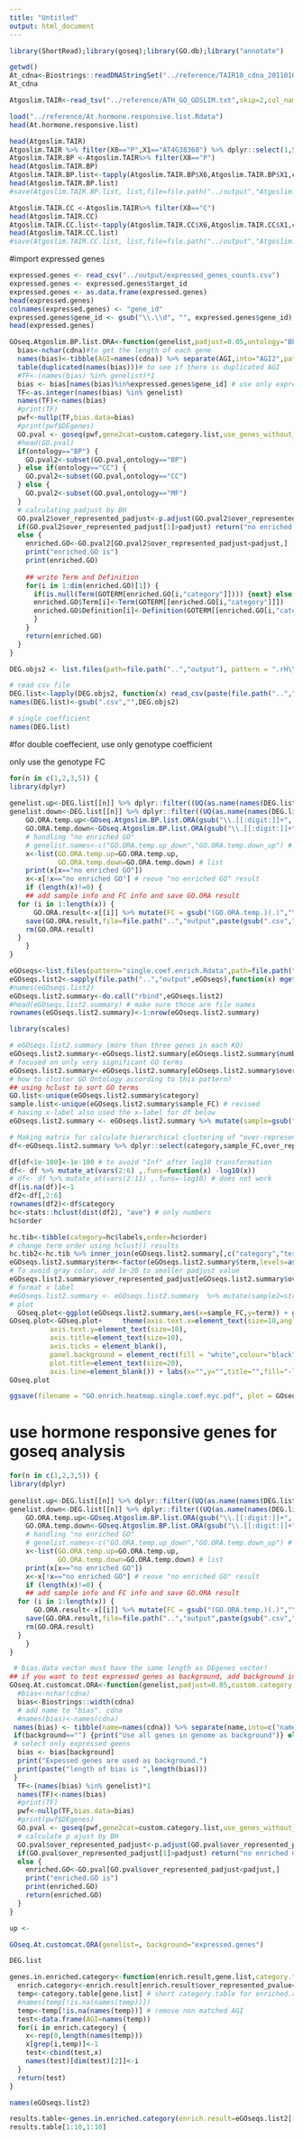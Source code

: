 ```yaml
---
title: "Untitled"
output: html_document
---
```


```r
library(ShortRead);library(goseq);library(GO.db);library("annotate")
```


```r
getwd()
At_cdna<-Biostrings::readDNAStringSet("../reference/TAIR10_cdna_20110103_representative_gene_model_updated.1")
At_cdna

```


```r
Atgoslim.TAIR<-read_tsv("../reference/ATH_GO_GOSLIM.txt",skip=2,col_names = FALSE )
```
```r
load("../reference/At.hormone.responsive.list.Rdata")
head(At.hormone.responsive.list)
```


```r
head(Atgoslim.TAIR)
Atgoslim.TAIR %>% filter(X8=="P",X1=="AT4G38360") %>% dplyr::select(1,5,6,8,9,10)###what does this mean? means BP  biological process
Atgoslim.TAIR.BP <-Atgoslim.TAIR%>% filter(X8=="P")
head(Atgoslim.TAIR.BP)
Atgoslim.TAIR.BP.list<-tapply(Atgoslim.TAIR.BP$X6,Atgoslim.TAIR.BP$X1,c)
head(Atgoslim.TAIR.BP.list)
#save(Atgoslim.TAIR.BP.list, list,file=file.path("../output","Atgoslim.TAIR.BP.list.Rdata"))

Atgoslim.TAIR.CC <-Atgoslim.TAIR%>% filter(X8=="C")
head(Atgoslim.TAIR.CC)
Atgoslim.TAIR.CC.list<-tapply(Atgoslim.TAIR.CC$X6,Atgoslim.TAIR.CC$X1,c)
head(Atgoslim.TAIR.CC.list)
#save(Atgoslim.TAIR.CC.list, list,file=file.path("../output","Atgoslim.TAIR.CC.list.Rdata"))
```
#import expressed genes 

```r
expressed.genes <- read_csv("../output/expressed_genes_counts.csv")
expressed.genes <- expressed.genes$target_id
expressed.genes <- as.data.frame(expressed.genes)
head(expressed.genes)
colnames(expressed.genes) <- "gene_id"
expressed.genes$gene_id <- gsub("\\.\\d", "", expressed.genes$gene_id)
head(expressed.genes)
```



```r
GOseq.Atgoslim.BP.list.ORA<-function(genelist,padjust=0.05,ontology="BP",custom.category.list=Atgoslim.TAIR.BP.list,cdna=At_cdna,expressed.genes=expressed.genes) { # return GO enrichment table, padjus, padjust=0.05. 
  bias<-nchar(cdna)#to get the length of each gene
  names(bias)<-tibble(AGI=names(cdna)) %>% separate(AGI,into="AGI2",pattern="|",extra="drop") %>% dplyr::select(AGI2) %>% as_vector()# to get the AGI of each gene
  table(duplicated(names(bias)))# to see if there is duplicated AGI
  #TF<-(names(bias) %in% genelist)*1
  bias <- bias[names(bias)%in%expressed.genes$gene_id] # use only expressed genes in the experiment as reference
  TF<-as.integer(names(bias) %in% genelist)
  names(TF)<-names(bias)
  #print(TF)
  pwf<-nullp(TF,bias.data=bias)
  #print(pwf$DEgenes)
  GO.pval <- goseq(pwf,gene2cat=custom.category.list,use_genes_without_cat=TRUE) # format became different in new goseq version (021111). Does not work (042716)
  #head(GO.pval) 
  if(ontology=="BP") {
    GO.pval2<-subset(GO.pval,ontology=="BP")
  } else if(ontology=="CC") {
    GO.pval2<-subset(GO.pval,ontology=="CC")
  } else {
    GO.pval2<-subset(GO.pval,ontology=="MF")
  }
  # calculating padjust by BH  
  GO.pval2$over_represented_padjust<-p.adjust(GO.pval2$over_represented_pvalue,method="BH")
  if(GO.pval2$over_represented_padjust[1]>padjust) return("no enriched GO")
  else {
    enriched.GO<-GO.pval2[GO.pval2$over_represented_padjust<padjust,] 
    print("enriched.GO is")
    print(enriched.GO)
    
    ## write Term and Definition 
    for(i in 1:dim(enriched.GO)[1]) {
      if(is.null(Term(GOTERM[enriched.GO[i,"category"]]))) {next} else {
      enriched.GO$Term[i]<-Term(GOTERM[[enriched.GO[i,"category"]]])
      enriched.GO$Definition[i]<-Definition(GOTERM[[enriched.GO[i,"category"]]])
      }
    }
    return(enriched.GO)
  }
}

```


```r
DEG.objs2 <- list.files(path=file.path("..","output"), pattern = ".rH\\.csv")
```


```r
# read csv file
DEG.list<-lapply(DEG.objs2, function(x) read_csv(paste(file.path("..","output"),"/",x,sep="")))
names(DEG.list)<-gsub(".csv","",DEG.objs2)


```

```r
# single coefficient
names(DEG.list)
```


#for double coeffecient, use only genotype coefficient

only use the genotype FC 
```r
for(n in c(1,2,3,5)) {
library(dplyr)
  
genelist.up<-DEG.list[[n]] %>% dplyr::filter((UQ(as.name(names(DEG.list[[n]])[3])))>0)
genelist.down<-DEG.list[[n]] %>% dplyr::filter((UQ(as.name(names(DEG.list[[n]])[3])))<0)
    GO.ORA.temp.up<-GOseq.Atgoslim.BP.list.ORA(gsub("\\.[[:digit:]]+", "", as_vector(genelist.up[,"gene_id"])),custom.category.list=Atgoslim.TAIR.BP.list, expressed.genes = expressed.genes)
    GO.ORA.temp.down<-GOseq.Atgoslim.BP.list.ORA(gsub("\\.[[:digit:]]+", "", as_vector(genelist.down[,"gene_id"])),custom.category.list=Atgoslim.TAIR.BP.list, expressed.genes = expressed.genes)
    # handling "no enriched GO" 
    # genelist.names<-c("GO.ORA.temp.up_down","GO.ORA.temp.down_up") # test
    x<-list(GO.ORA.temp.up=GO.ORA.temp.up,
            GO.ORA.temp.down=GO.ORA.temp.down) # list
    print(x[x=="no enriched GO"])
    x<-x[!x=="no enriched GO"] # reove "no enriched GO" result
    if (length(x)!=0) {
    ## add sample info and FC info and save GO.ORA result
  for (i in 1:length(x)) {
      GO.ORA.result<-x[[i]] %>% mutate(FC = gsub("(GO.ORA.temp.)(.)","\\2",names(x)[i]),sample=DEG.objs2[n])
    save(GO.ORA.result,file=file.path("..","output",paste(gsub(".csv","",DEG.objs2[n]),gsub("(GO.ORA.temp.)(.)","\\2",names(x)[i]),"single.coef.enrich.myc.Rdata",sep=".")))
    rm(GO.ORA.result)
  }
    }
}
```



```r
eGOseqs<-list.files(pattern="single.coef.enrich.Rdata",path=file.path("..", "output"))
eGOseqs.list2<-sapply(file.path("..","output",eGOseqs),function(x) mget(load(x))) # mget will return the value of the object(or objects) in a list. see https://stackoverflow.com/questions/29398630/load-data-frames-into-list
#names(eGOseqs.list2)
eGOseqs.list2.summary<-do.call("rbind",eGOseqs.list2) 
#head(eGOseqs.list2.summary) # make sure those are file names
rownames(eGOseqs.list2.summary)<-1:nrow(eGOseqs.list2.summary)
```

```r
library(scales)
```

```r
# eGOseqs.list2.summary (more than three genes in each KO)
eGOseqs.list2.summary<-eGOseqs.list2.summary[eGOseqs.list2.summary$numDEInCat>3,]
# focused on only very significant GO terms
eGOseqs.list2.summary<-eGOseqs.list2.summary[eGOseqs.list2.summary$over_represented_padjust<0.05,]
# how to cluster GO Ontology according to this pattern?
## using hclust to sort GO terms
GO.list<-unique(eGOseqs.list2.summary$category)
sample.list<-unique(eGOseqs.list2.summary$sample_FC) # revised
# having x-label also used the x-label for df below
eGOseqs.list2.summary <- eGOseqs.list2.summary %>% mutate(sample=gsub(".csv", "", sample)) %>% mutate(sample=gsub(".DEGs.int", "", sample)) %>% unite(sample_FC,sample,FC)

# Making matrix for calculate hierarchical clustering of "over-representd_padjust" value using sperad
df<-eGOseqs.list2.summary %>% dplyr::select(category,sample_FC,over_represented_padjust) %>% spread(sample_FC,over_represented_padjust,-1)

df[df<1e-100]<-1e-100 # to avoid "Inf" after log10 transformation
df<- df %>% mutate_at(vars(2:6) ,.funs=function(x) -log10(x))
# df<- df %>% mutate_at(vars(2:11) ,.funs=-log10) # does not work
df[is.na(df)]<-1
df2<-df[,2:6]
rownames(df2)<-df$category
hc<-stats::hclust(dist(df2), "ave") # only numbers
hc$order
```

```r
hc.tib<-tibble(category=hc$labels,order=hc$order)
# change term order using hclust() results
hc.tib2<-hc.tib %>% inner_join(eGOseqs.list2.summary[,c("category","term")],by="category") %>% distinct() %>% arrange(desc(order))
eGOseqs.list2.summary$term<-factor(eGOseqs.list2.summary$term,levels=as_vector(hc.tib2$term))
# To avoid gray color, add 1e-20 to smaller padjust value
eGOseqs.list2.summary$over_represented_padjust[eGOseqs.list2.summary$over_represented_padjust<1e-50]<-1e-50
# format x label
#eGOseqs.list2.summary <- eGOseqs.list2.summary  %>% mutate(sample2=str_replace(sample,"trt.density","trt_density")) %>%  separate(sample2,into=c("tissue","factor","DEGs","model","ref_density","ref_soil"),sep="\\.") %>% mutate(ref_soil=str_remove(ref_soil,"r")) %>% mutate(ref_density=str_remove(ref_density,"r"))  %>% unite(density_FC,ref_density,FC) # simplify elements in "density_FC" column for simpler x label in heatmap
# plot
  GOseq.plot<-ggplot(eGOseqs.list2.summary,aes(x=sample_FC,y=term)) + geom_tile(aes(fill=-log10(over_represented_padjust)),colour="black")  + scale_fill_gradient2(limit=c(0,50),low=muted("green"), high=muted("magenta")) # OK
GOseq.plot<-GOseq.plot+     theme(axis.text.x=element_text(size=10,angle=90),
          axis.text.y=element_text(size=10),
          axis.title=element_text(size=10),
          axis.ticks = element_blank(),
          panel.background = element_rect(fill = "white",colour="black"),
          plot.title=element_text(size=20),
          axis.line=element_blank()) + labs(x="",y="",title="",fill="-log10\n pvalue")
GOseq.plot

ggsave(filename = "GO.enrich.heatmap.single.coef.myc.pdf", plot = GOseq.plot, path = "../output", height = 10, width = 10,units = "in")
```

# use hormone responsive genes for goseq analysis

```r
for(n in c(1,2,3,5)) {
library(dplyr)
  
genelist.up<-DEG.list[[n]] %>% dplyr::filter((UQ(as.name(names(DEG.list[[n]])[3])))>0)
genelist.down<-DEG.list[[n]] %>% dplyr::filter((UQ(as.name(names(DEG.list[[n]])[3])))<0)
    GO.ORA.temp.up<-GOseq.Atgoslim.BP.list.ORA(gsub("\\.[[:digit:]]+", "", as_vector(genelist.up[,"gene_id"])),custom.category.list=Atgoslim.TAIR.BP.list, expressed.genes = expressed.genes)
    GO.ORA.temp.down<-GOseq.Atgoslim.BP.list.ORA(gsub("\\.[[:digit:]]+", "", as_vector(genelist.down[,"gene_id"])),custom.category.list=Atgoslim.TAIR.BP.list, expressed.genes = expressed.genes)
    # handling "no enriched GO" 
    # genelist.names<-c("GO.ORA.temp.up_down","GO.ORA.temp.down_up") # test
    x<-list(GO.ORA.temp.up=GO.ORA.temp.up,
            GO.ORA.temp.down=GO.ORA.temp.down) # list
    print(x[x=="no enriched GO"])
    x<-x[!x=="no enriched GO"] # reove "no enriched GO" result
    if (length(x)!=0) {
    ## add sample info and FC info and save GO.ORA result
  for (i in 1:length(x)) {
      GO.ORA.result<-x[[i]] %>% mutate(FC = gsub("(GO.ORA.temp.)(.)","\\2",names(x)[i]),sample=DEG.objs2[n])
    save(GO.ORA.result,file=file.path("..","output",paste(gsub(".csv","",DEG.objs2[n]),gsub("(GO.ORA.temp.)(.)","\\2",names(x)[i]),"single.coef.enrich.myc.Rdata",sep=".")))
    rm(GO.ORA.result)
  }
    }
}
```

```r
 # bias.data vector must have the same length as DEgenes vector! 
## if you want to test expressed genes as background, add background in this function
GOseq.At.customcat.ORA<-function(genelist,padjust=0.05,custom.category.list=At.hormone.responsive.list,cdna=At_cdna,background="") { # return GO enrichment table, padjus, padjust=0.05. New BLAST2GO results with only BP Brgo.v2.5.BP.list is used (042518). Brgo.v2.5.BP.list is based on Hajar's Blast2go, which should be replaced with Brgo.Atgoslim.BP.list and giving a new name to this function (080818). cdna is DNAstring object. background is a vector of genes.
  #bias<-nchar(cdna)
  bias<-Biostrings::width(cdna)
  # add name to "bias". cdna
  #names(bias)<-names(cdna)
 names(bias) <- tibble(name=names(cdna)) %>% separate(name,into=c("name2","Symbol","description"),sep=" \\|",extra="drop",fill="left") %>%  mutate(AGI=str_remove(name2,pattern="\\.[[:digit:]]+")) %>% pull(AGI)
 if(background=="") {print("Use all genes in genome as background")} else {
 # select only expressed geens 
  bias <- bias[background]
  print("Expessed genes are used as background.")
  print(paste("length of bias is ",length(bias)))
 }
  TF<-(names(bias) %in% genelist)*1
  names(TF)<-names(bias)
  #print(TF)
  pwf<-nullp(TF,bias.data=bias)
  #print(pwf$DEgenes)
  GO.pval <- goseq(pwf,gene2cat=custom.category.list,use_genes_without_cat=TRUE) # format became different in new goseq version (021111). Does not work (042716)
  # calculate p ajust by BH
  GO.pval$over_represented_padjust<-p.adjust(GO.pval$over_represented_pvalue,method="BH")
  if(GO.pval$over_represented_padjust[1]>padjust) return("no enriched GO")
  else {
    enriched.GO<-GO.pval[GO.pval$over_represented_padjust<padjust,] 
    print("enriched.GO is")
    print(enriched.GO)
    return(enriched.GO)
  }
}
```

```r
up <- 
```

```r
GOseq.At.customcat.ORA(genelist=, background="expressed.genes")
```


```r
DEG.list
```

```r
genes.in.enriched.category<-function(enrich.result,gene.list,category.table=Atgoslim.TAIR.BP.list) { # return data frame with all input data with ... which format is good? VennDiagram input format?  
  enrich.category<-enrich.result[enrich.result$over_represented_pvalue<0.05,"category"]
  temp<-category.table[gene.list] # short category.table for enriched.result # gene.list shas to be character (not factor)  
  #names(temp[!is.na(names(temp))])
  temp<-temp[!is.na(names(temp))] # remove non matched AGI
  test<-data.frame(AGI=names(temp))
  for(i in enrich.category) {
    x<-rep(0,length(names(temp)))
    x[grep(i,temp)]<-1
    test<-cbind(test,x)
    names(test)[dim(test)[2]]<-i
  }
  return(test) 
}
```

```r
names(eGOseqs.list2)
```


```r
results.table<-genes.in.enriched.category(enrich.result=eGOseqs.list2[[2]],gene.list=gsub("(.)(\\.[[:digit:]]+)","\\1",DEG.list[[2]]$gene_id))
results.table[1:10,1:10]
```

